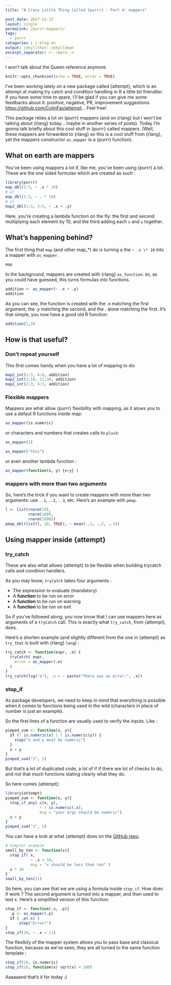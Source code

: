 ```yaml
---
title: "A Crazy Little Thing Called {purrr} - Part 4: mappers"

post_date: 2017-12-12
layout: single
permalink: /purrr-mappers/
tags:
  - purrr
categories : r-blog-en
output: jekyllthat::jekylldown
excerpt_separator: <--!more--> 
---
```

I won't talk about the Queen reference anymore. 



```r
knitr::opts_chunk$set(echo = TRUE, error = TRUE)
```

I've been working lately on a new package called {attempt}, which is an attempt at making try catch and condition handling in R a little bit friendlier. If you have some time to spare, I'll be glad if you can give me some feedbacks about it: positive, negative, PR, improvement suggestions [https://github.com/ColinFay/attempt](https://github.com/ColinFay/attempt)... Feel free! 

This package relies a lot on {purrr} mappers (and on {rlang} but I won't be talking about {rlang} today... maybe in another series of posts). Today I'm gonna talk briefly about this cool stuff in {purrr} called mappers. (Well, these mappers are forwarded to {rlang} so this is a cool stuff from {rlang}, yet the mappers constructor `as_mapper` is a {purrr} function).

## What on earth are mappers 

You've been using mappers a lot if, like me, you've been using {purrr} a lot. These are the one sided formulas which are created as such :

```r
library(purrr)
map_dbl(1:3, ~ .x * 10)
# or 
map_dbl(1:3, ~ . * 10)
# or 
map2_dbl(1:3, 3:5, ~ .x + .y)
```

Here, you're creating a lambda function on the fly: the first and second multiplying each element by 10, and the third adding each `x` and `y` together. 

## What's happening behind?

The first thing that `map` (and other map_\*) do is turning a the `~ .x \* 10` into a mapper with `as_mapper`. 

```r
map
```

In the background, mappers are created with {rlang} `as_function`: so, as you could have guessed, this turns formulas into functions. 

```r
addition <- as_mapper(~ .x + .y)
addition
```

As you can see, the function is created with the .x matching the first argument, the .y matching the second, and the . alone matching the first. It's that simple, you now have a good old R function: 

```r
addition(1,3)
```

## How is that useful?

### Don't repeat yourself

This first comes handy when you have a lot of mapping to do: 

```r
map2_int(1:3, 4:6, addition)
map2_int(1:10, 21:30, addition)
map2_int(2:3, 4:5, addition)
```

### Flexible mappers

Mappers are what allow {purrr} flexibility with mapping, as it alows you to use a defaut R functions inside map:

```r
as_mapper(is.numeric)
```

or characters and numbers that creates calls to `pluck`:

```r
as_mapper(1)
```


```r
as_mapper("this")
```

or even another lambda function :

```r
as_mapper(function(x, y) {x+y} )
```

### mappers with more than two arguments 

So, here's the trick if you want to create mappers with more than two arguments: use `..1`, `..2`, `..3`, etc. Here's an example with `pmap`.

```r
l <- list(rnorm(10),
          rnorm(100), 
          rnorm(1000))
pmap_dbl(list(l, 20, TRUE), ~ mean(..1, ..2, ..3)) 

```

## Using mapper inside {attempt}

### try_catch

These are also what allows {attempt} to be flexible when building trycatch calls and condition handlers. 

As you may know, `tryCatch` takes four arguments : 

+ The expression to evaluate (mandatory)
+ A __function__ to be run on error
+ A __function__ to be run on warning
+ A __function__ to be run on exit

So if you've followed along, you now know that I can use mappers here as arguments of a `tryCatch` call. This is exactly what `try_catch`, from {attempt}, does. 

Here's a shorten example (and slightly different from the one in {attempt} as `try_that` is built with {rlang} `lang`) : 

```r
try_catch <- function(expr, .e) {
  tryCatch( expr,
    error = as_mapper(.e)
  )
}
try_catch(log("a"), .e = ~ paste("There was an error:", .x))
```

### stop_if

As package developers, we need to keep in mind that everything is possible when it comes to functions being used in the wild (characters in place of number is just an example). 

So the first lines of a function are usually used to verify the inputs. Like : 

```r
pimped_sum <- function(x, y){
  if (! is.numeric(x) | ! is.numeric(y)) {
    stop("x and y must be numeric")
  }
  x + y
}
pimped_sum("1", 2)
```

But that's a lot of duplicated code, a lot of if if there are lot of checks to do, and not that much functions stating clearly what they do. 

So here comes {attempt}:

```r
library(attempt)
pimped_sum <- function(x, y){
  stop_if_any( c(x, y), 
               ~ ! is.numeric(.x), 
               msg = "your args should be numeric")
  x + y
}
pimped_sum("1", 2)
```

You can have a look at what {attempt} does on the [GitHub repo](https://github.com/ColinFay/attempt). 

```r
# Simpler example
small_by_ten <- function(x){
  stop_if( x, 
           ~ .x > 10, 
           msg = "x should be less than ten" )
  x * 10
}
small_by_ten(11)
```

So here, you can see that we are using a formula inside `stop_if`. How does if work ? The second argument is turned into a mapper, and then used to test x. Here's a simplified version of this function:

```r
stop_if <- function(.x, .p){
  .p <- as_mapper(.p)
  if ( .p(.x) )
      stop("Error!")
}
stop_if(10, ~ .x < 11)
```

The flexibily of the mapper system allows you to pass base and classical function, because as we've seen, they are all turned to the same function template : 

```r
stop_if(10, is.numeric)
stop_if(10, function(x) sqrt(x) < 100)
```

Aaaaaand that's it for today :) 






